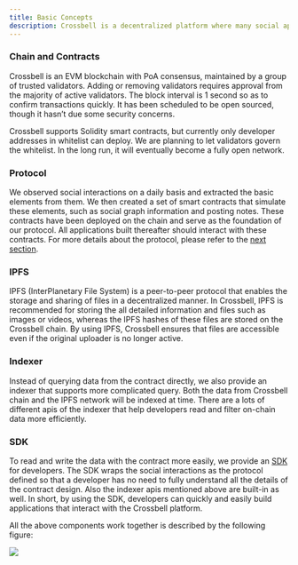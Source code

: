 ```yaml
---
title: Basic Concepts
description: Crossbell is a decentralized platform where many social applications can be built upon, utilizing components such as chains, contracts, protocols, IPFS, and an SDK.
---
```



### Chain and Contracts

Crossbell is an EVM blockchain with PoA consensus, maintained by a group of trusted validators. Adding or removing validators requires approval from the majority of active validators. The block interval is 1 second so as to confirm transactions quickly. It has been scheduled to be open sourced, though it hasn’t due some security concerns.

Crossbell supports Solidity smart contracts, but currently only developer addresses in whitelist can deploy. We are planning to let validators govern the whitelist. In the long run, it will eventually become a fully open network.

### Protocol

We observed social interactions on a daily basis and extracted the basic elements from them. We then created a set of smart contracts that simulate these elements, such as social graph information and posting notes. These contracts have been deployed on the chain and serve as the foundation of our protocol. All applications built thereafter should interact with these contracts. For more details about the protocol, please refer to the [next section](./protocol).

### IPFS

IPFS (InterPlanetary File System) is a peer-to-peer protocol that enables the storage and sharing of files in a decentralized manner. In Crossbell, IPFS is recommended for storing the all detailed information and files such as images or videos, whereas the IPFS hashes of these files are stored on the Crossbell chain. By using IPFS, Crossbell ensures that files are accessible even if the original uploader is no longer active.

### Indexer

Instead of querying data from the contract directly, we also provide an indexer that supports more complicated query. Both the data from Crossbell chain and the IPFS network will be indexed at time. There are a lots of different apis of the indexer that help developers read and filter on-chain data more efficiently.

### SDK

To read and write the data with the contract more easily, we provide an [SDK](/sdk/js) for developers. The SDK wraps the social interactions as the protocol defined so that a developer has no need to fully understand all the details of the contract design. Also the indexer apis mentioned above are built-in as well. In short, by using the SDK, developers can quickly and easily build applications that interact with the Crossbell platform.

All the above components work together is described by the following figure:

[![](https://mermaid.ink/svg/pako:eNplkUFOwzAQRa8y8rq9QISQ2riFqEJCBMTC6WJiTxuLxI5sRwI1vTuOG0oRO_v_NzN_7BOTVhHL2NFh38ArrwzASqz6vtUSg7bG72G5vB_fPPkR1qLku_3E8KS-ECoPHAPeeuvkvTsdyINKJhellRrbxCbID_Vl5n8LYCtya4JDGfysPIjieVvOl0cxsTV6SgIZ9afjbxKA_NppFgpRGEWf5G5Lt3A3RS5MoDR0hI3InfW-praFvEFtIs4WrCPXoVbxwU5TXcVCQx1VLItHhe6jYpU5R27o4960UTpYx7IDtp4WDIdgyy8jWRbcQD8Q1xhjd1eKUtHT5VukNQd9ZOdvJHKMwQ)](https://mermaid.live/edit#pako:eNplkdFOwzAMRX_F8vP2AxVC2poVKoSEKIiHdA9u49GINqmSVAKt-3farIwh3pJ7j-2b-Ii1VYwJvjvqG3gRpQHYyE3ft7qmoK3xe1ivb8dXz36ErSzEw35mRFSfmZQHQYGuvW303pwO7EFFU8jC1prayEbID9V55n8LIJOpNcFRHfyi3Mn8KSuWy72c2Yo8R4GN-tPxNwlAeum0CLnMjeJPdtelGdzMkXMTOA4dYSdTZ72vuG0hbUibPa6wY9eRVtN3HeeqEkPDHZeYTEdF7qPE0pwmbuinV_NO6WAdJgdqPa-QhmCLL1NjEtzAP5DQNIXuLhTHosfzUuJuTt_mBYsc)

